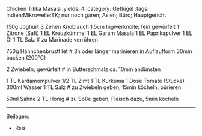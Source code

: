 Chicken Tikka Masala
:yields: 4
:category: Geflügel
:tags: Indien;Mikrowelle;TK; nur noch garen; Asien; Büro; Hauptgericht

150g Joghurt
3 Zehen Knoblauch
1.5cm Ingwerknolle; fein gewürfelt
1 Zitrone (Saft)
1 EL Kreuzkümmel
1 EL Garam Masala
1 EL Paprikapulver
1 EL Öl
1 TL Salz
# zu Marinade verrühren

750g Hähnchenbrustfilet
# 3h oder länger marinieren
  in Auflaufform 30min backen (200°C)

2 Zwiebeln; gewürfelt
# in Butterschmalz ca. 10min andünsten

1 TL Kardamompulver
1/2 TL Zimt
1 TL Kurkuma
1 Dose Tomate (Stücke)
300ml Wasser
1 TL Salz
# zu Zwiebeln geben, 15min köcheln, pürieren

50ml Sahne
2 TL Honig
# zu Soße geben, Fleisch dazu, 5min köcheln


---
Beilagen:

* Reis





